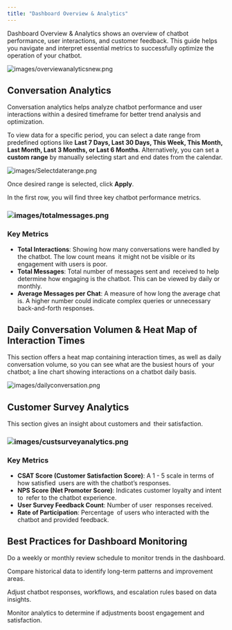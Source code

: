 ```yaml
---
title: "Dashboard Overview & Analytics"
---
```


Dashboard Overview & Analytics shows an overview of chatbot performance, user interactions, and customer feedback. This guide helps you navigate and interpret essential metrics to successfully optimize the operation of your chatbot.

![images/overviewanalyticsnew.png](/images/overviewanalyticsnew.png)

## Conversation Analytics

Conversation analytics helps analyze chatbot performance and user interactions within a desired timeframe for better trend analysis and optimization.

To view data for a specific period, you can select a date range from predefined options like **Last 7 Days, Last 30 Days, This Week, This Month, Last Month, Last 3 Months, or Last 6 Months**. Alternatively, you can set a **custom range** by manually selecting start and end dates from the calendar.

![images/Selectdaterange.png](/images/Selectdaterange.png)

Once desired range is selected, click **Apply**.

In the first row, you will find three key chatbot performance metrics.

### ![images/totalmessages.png](/images/totalmessages.png)

### Key Metrics

- **Total Interactions**: Showing how many conversations were handled by the chatbot. The low count means it might not be visible or its engagement with users is poor.
- **Total Messages**: Total number of messages sent and received to help determine how engaging is the chatbot. This can be viewed by daily or monthly.
- **Average Messages per Chat**: A measure of how long the average chat is. A higher number could indicate complex queries or unnecessary back-and-forth responses.

## Daily Conversation Volumen & Heat Map of Interaction Times

This section offers a heat map containing interaction times, as well as daily conversation volume, so you can see what are the busiest hours of your chatbot; a line chart showing interactions on a chatbot daily basis.

![images/dailyconversation.png](/images/dailyconversation.png)

## Customer Survey Analytics

This section gives an insight about customers and their satisfaction.

### ![images/custsurveyanalytics.png](/images/custsurveyanalytics.png)

### Key Metrics

- **CSAT Score (Customer Satisfaction Score)**: A 1 - 5 scale in terms of how satisfied users are with the chatbot’s responses.
- **NPS Score (Net Promoter Score)**: Indicates customer loyalty and intent to refer to the chatbot experience.
- **User Survey Feedback Count**: Number of user responses received.
- **Rate of Participation**: Percentage of users who interacted with the chatbot and provided feedback.

## Best Practices for Dashboard Monitoring

<Icon icon="circle-check" /> Do a weekly or monthly review schedule to monitor trends in the dashboard.

<Icon icon="circle-check" /> Compare historical data to identify long-term patterns and improvement areas.

<Icon icon="circle-check" /> Adjust chatbot responses, workflows, and escalation rules based on data insights.

<Icon icon="circle-check" /> Monitor analytics to determine if adjustments boost engagement and satisfaction.